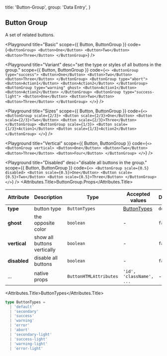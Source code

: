 
  title: 'Button-Group',
  group: 'Data Entry',
}

## Button Group

A set of related buttons.

<Playground
  title="Basic"
  scope={{ Button, ButtonGroup }}
  code={`
<ButtonGroup>
  <Button>One</Button>
  <Button>Two</Button>
  <Button>Three</Button>
</ButtonGroup>
`}
/>

<Playground
  title="Variant"
  desc="set the type or styles of all buttons in the group."
  scope={{ Button, ButtonGroup }}
  code={`
<>
  <ButtonGroup type="success">
    <Button>One</Button>
    <Button>Two</Button>
    <Button>Three</Button>
  </ButtonGroup>
  <ButtonGroup type="abort">
    <Button>Action1</Button>
    <Button>Action2</Button>
  </ButtonGroup>
  <ButtonGroup type="warning" ghost>
    <Button>Action1</Button>
    <Button>Action2</Button>
  </ButtonGroup>
  <ButtonGroup type="success-light">
    <Button>One</Button>
    <Button>Two</Button>
    <Button>Three</Button>
  </ButtonGroup>
</>
`}
/>

<Playground
  title="Sizes"
  scope={{ Button, ButtonGroup }}
  code={`
<>
  <ButtonGroup scale={2/3}>
    <Button scale={2/3}>One</Button>
    <Button scale={2/3}>Two</Button>
    <Button scale={2/3}>Three</Button>
  </ButtonGroup>
  <ButtonGroup scale={1/3}>
    <Button scale={1/3}>Action1</Button>
    <Button scale={1/3}>Action2</Button>
  </ButtonGroup>
</>
`}
/>

<Playground
  title="Vertical"
  scope={{ Button, ButtonGroup }}
  code={`
<>
  <ButtonGroup vertical>
    <Button>One</Button>
    <Button>Two</Button>
    <Button>Three</Button>
    <Button>Four</Button>
  </ButtonGroup>
</>
`}
/>

<Playground
  title="Disabled"
  desc="disable all buttons in the group."
  scope={{ Button, ButtonGroup }}
  code={`
<>
  <ButtonGroup scale={0.5} disabled>
    <Button scale={0.5}>One</Button>
    <Button scale={0.5}>Two</Button>
    <Button scale={0.5}>Three</Button>
  </ButtonGroup>
</>
`} />
<Attributes edit="/pages/en-us/components/button-group.mdx">
<Attributes.Title>ButtonGroup.Props</Attributes.Title>

| Attribute    | Description                 | Type                   | Accepted values             | Default   |
| ------------ | --------------------------- | ---------------------- | --------------------------- | --------- |
| **type**     | button type                 | `ButtonTypes`          | [ButtonTypes](#buttontypes) | `default` |
| **ghost**    | the opposite color          | `boolean`              | -                           | `false`   |
| **vertical** | show all buttons vertically | `boolean`              | -                           | `false`   |
| **disabled** | disable all buttons         | `boolean`              | -                           | `false`   |
| ...          | native props                | `ButtonHTMLAttributes` | `'id', 'className', ...`    | -         |

<Attributes.Title>ButtonTypes</Attributes.Title>

```ts
type ButtonTypes =
  | 'default'
  | 'secondary'
  | 'success'
  | 'warning'
  | 'error'
  | 'abort'
  | 'secondary-light'
  | 'success-light'
  | 'warning-light'
  | 'error-light'
```

</Attributes>

